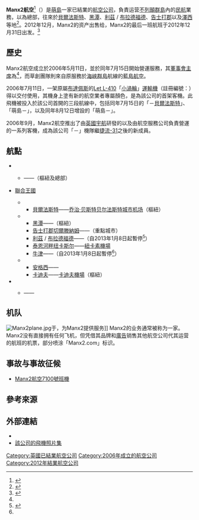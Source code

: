 {{请求翻译}}
{{NoteTA
|G1=Country
|G2=UK Places
}}
{{Infobox Airline
|airline        = Manx2航空
|nativename     = {{lang|en|Manx2}}
|image          = Manx2 (FLM Aviation) Dornier 228-202K.jpg
|image_size     = 250px
<!-- 
|logo           = Manx2 logo.svg
|logo_size      = 250
 -->
|IATA           = NM
|ICAO           = BPS
|callsign       = VANNIN
|founded        = {{start date|2006|05|11}}
|ceased         = {{end date|2012|12|31}}
|predecessor    = 
|successor      = {{link-en|城市之翼|Citywing|}}
|hubs           = {{link-en|萌島機場|Isle of Man Airport|}}
|secondary_hubs = {{Unbulleted list|[[乔治·贝斯特贝尔法斯特城市机场|乔治·贝斯特贝尔法斯特城市机场]]|{{link-en|黑潭機場|Blackpool Airport|}}|[[卡迪夫機場|卡迪夫機場]]}}
|focus_cities   = {{link-en|告士打郡機場|Gloucestershire Airport|}}
|frequent_flyer = {{lang|en|Manx Gold}}
|subsidiaries   = 
|lounge         = 
|alliance       = 
|fleet_size     = 10
|destinations   = 8
|company_slogan = 
|parent         = 
|headquarters   = {{IMN}}
|key_people     = {{Unbulleted list|{{lang|en|Noel Hayes}}<small>（[[董事會主席|董事會主席]]）</small>|{{lang|en|David Buck}}<small>（[[董事總經理|董事總經理]]）</small><ref>{{cite web|title=David Buck is new MD at Manx2. com|url=http://www.iomtoday.co.im/news/business/david_buck_is_new_md_at_manx2_com_1_4146796|publisher=iomtoday, 18 January 2012|accessdate=11 March 2012|deadurl=yes|archiveurl=https://web.archive.org/web/20140714150041/http://www.iomtoday.co.im/news/business/david_buck_is_new_md_at_manx2_com_1_4146796|archivedate=2014年7月14日}}</ref>}}
|website        = {{URL|http://www.manx2.com/|}}
}}

'''Manx2航空'''<ref>{{cite web|url=https://tw.news.yahoo.com/%E6%84%9B%E7%88%BE%E8%98%AD%E5%B0%8F%E5%AE%A2%E6%A9%9F%E7%A9%BA%E9%9B%A3-%E5%8F%AF%E8%83%BD8%E4%BA%BA%E6%AD%BB%E4%BA%A1-20110210-031900-868.html|title=愛爾蘭小客機空難 可能8人死亡|author=黃啟霖|language=zh-hant|publisher=[[中央廣播電台|中央廣播電台]]|date=2011年2月10日|accessdate=2016年11月8日|archive-date=2017年4月5日|archive-url=https://web.archive.org/web/20170405133049/https://tw.news.yahoo.com/%E6%84%9B%E7%88%BE%E8%98%AD%E5%B0%8F%E5%AE%A2%E6%A9%9F%E7%A9%BA%E9%9B%A3-%E5%8F%AF%E8%83%BD8%E4%BA%BA%E6%AD%BB%E4%BA%A1-20110210-031900-868.html|dead-url=no}}</ref>（{{lang-en|Manx2}}）是[[萌島|萌島]]一家已結業的[[航空公司|航空公司]]，負責运营[[不列顛群島|不列顛群島]]內的[[民航|民航]]業務，以{{link-en|萌島機場|Isle of Man Airport|}}為總部，往來於[[貝爾法斯特|貝爾法斯特]]、[[黑潭|黑潭]]、[[利茲|利茲]] / [[布拉德福德|布拉德福德]]、[[告士打郡|告士打郡]]以及[[澤西|澤西]]等地<ref name="FI">{{cite news|title=目錄：世界航空公司|work=國際飛行|pages= 47-48 |date=2007年4月1日}}</ref>。2012年12月，Manx2的资产出售给{{tsl|en|citywing}}，Manx2的最后一班航班于2012年12月31日出发。<ref>{{Cite web |url=http://www.citywingnews.com/ |title=存档副本 |access-date=2018-08-26 |archive-url=https://web.archive.org/web/20180323001021/http://www.citywingnews.com/ |archive-date=2018-03-23 |dead-url=yes }}</ref>

== 歷史 ==
Manx2航空成立於2006年5月11日，並於同年7月15日開始營運服務，其[[董事會主席|董事會主席]]為{{lang|en|Noel Hayes}}<ref name="FI"/>，而草創團隊則來自原服務於[[海峽群島|海峽群島]]航線的[[蓝色群岛航空|藍島航空]]。

2006年7月11日，一架原屬[[布達佩斯|布達佩斯]]{{link-en|布達佩斯航空服務|Budapest Aircraft Service|航空服務}}的[[Let_L-410|Let L-410]]「[[渦輪|小渦輪]]」[[運輸機|運輸機]]（註冊編號：{{lang|en|HA-YFG}}）得以交付使用，其機身上塗有新的航空業者專屬顏色，是為該公司的首架客機。此飛機被投入於該公司首開的三段航線中，包括同年7月15日的「{{link-en|萌島機場|Isle of Man Airport|萌島}}－[[貝爾法斯特國際機場|貝爾法斯特]]」、「萌島－{{link-en|黑潭機場|Blackpool Airport|黑潭}}」，以及同年8月12日增設的「萌島－{{link-en|利茲布拉德福德機場|Leeds Bradford Airport|利茲布拉德福德}}」。

2006年9月，Manx2航空推出了由[[英國宇航|英國宇航]]研發的{{link-en|英國宇航捷流飛機|British Aerospace Jetstream|捷流民航專用機}}以及由{{lang|en|Jetstream Executive Travel}}航空服務公司負責營運的一系列客機，成為該公司「{{link-en|萌島機場|Isle of Man Airport|萌島}}－{{link-en|利茲布拉德福德機場|Leeds Bradford Airport|利茲布拉德福德}}」機隊繼[[捷流-31|捷流-31]]之後的新成員。

== 航點 ==
* {{flag|Isle of Man}}
** {{link-en|朗奴斯威爾|Ronaldsway|}}——{{link-en|萌島機場|Isle of Man Airport|}}（樞紐及總部）
* {{flagicon|United Kingdom}} [[不列顛群島的稱呼#聯合王國|聯合王國]]
** {{flag|Northern Ireland}}
*** [[貝爾法斯特|貝爾法斯特]]——[[乔治·贝斯特贝尔法斯特城市机场|乔治·贝斯特贝尔法斯特城市机场]]（樞紐）
** {{flag|England}}
*** [[黑潭|黑潭]]——{{link-en|黑潭機場|Blackpool Airport|}}（樞紐）
*** [[告士打郡|告士打郡]][[切爾滕納姆|切爾滕納姆]]——{{link-en|告士打郡機場|Gloucestershire Airport|}}（重點城市）
*** [[利茲|利茲]] / [[布拉德福德|布拉德福德]]——{{link-en|利茲布拉德福德機場|Leeds Bradford Airport|}}（自2013年1月8日起暫停<ref name="iomtoday.co.im">{{cite web |url=http://www.iomtoday.co.im/news/letters/open-skies-study-is-sensible-move-1-5158733 |title=存档副本 |accessdate=2012-12-09 |deadurl=yes |archiveurl=https://archive.is/20121209012811/http://www.iomtoday.co.im/news/letters/open-skies-study-is-sensible-move-1-5158733 |archivedate=2012-12-09 }}</ref>）
*** [[泰恩河畔纽卡斯尔|泰恩河畔纽卡斯尔]]——[[紐卡素機場|紐卡素機場]]
*** [[牛津|牛津]]——{{link-en|牛津機場|Oxford Airport|}}（自2013年1月8日起暫停<ref name="iomtoday.co.im"/>）
** {{flag|Wales}}
*** [[安格尔西岛|安格西]]——{{link-en|安格西機場|Anglesey Airport|}}
*** [[卡迪夫|卡迪夫]]——[[卡迪夫機場|卡迪夫機場]]（樞紐）
* {{flag|Jersey}}
** {{link-en|聖彼得 (澤西)|Saint Peter, Jersey|聖彼得}}——{{link-en|澤西機場|Jersey Airport|}}

==机队==
[[File:Manx2plane.jpg|thumb]]于{{tsl|en|Gloucestershire Airport|格洛斯特郡机场}}，为Manx2提供服务]]
Manx2的业务通常被称为一家{{tsl|en|Virtual airline (economics)|虚拟航空公司}}。Manx2没有直接拥有任何飞机，但凭借其品牌和[[廣告|廣告]]销售其他航空公司代其运营的航班的机票，部分喷涂「Manx2.com」标识。

==事故与事故征候==
*[[Manx2航空7100號班機|Manx2航空7100號班機]]

== 參考來源 ==
{{Reflist}}

== 外部連結 ==
* {{Official|http://www.manx2.com/|Manx2官方網站}}
* [http://www2.airliners.net/search/photo.search?airlinesearch=Manx2&distinct_entry=true 該公司的飛機照片集] {{Wayback|url=http://www2.airliners.net/search/photo.search?airlinesearch=Manx2&distinct_entry=true |date=20110723010935 }}

{{英國航空公司}}

[[Category:英國已結業航空公司|Category:英國已結業航空公司]]
[[Category:2006年成立的航空公司|Category:2006年成立的航空公司]]
[[Category:2012年結業航空公司|Category:2012年結業航空公司]]